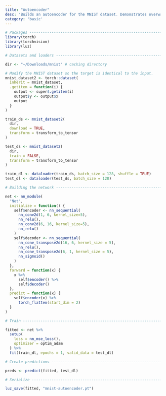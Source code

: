 ```yaml
---
title: "Autoencoder"
desc: "Builds an autoencoder for the MNIST dataset. Demonstrates overwriting the predict method"
category: 'basic'
---
```


```r
# Packages ----------------------------------------------------------------
library(torch)
library(torchvision)
library(luz)

# Datasets and loaders ----------------------------------------------------

dir <- "~/Downloads/mnist" # caching directory

# Modify the MNIST dataset so the target is identical to the input.
mnist_dataset2 <- torch::dataset(
  inherit = mnist_dataset,
  .getitem = function(i) {
    output <- super$.getitem(i)
    output$y <- output$x
    output
  }
)

train_ds <- mnist_dataset2(
  dir,
  download = TRUE,
  transform = transform_to_tensor
)

test_ds <- mnist_dataset2(
  dir,
  train = FALSE,
  transform = transform_to_tensor
)

train_dl <- dataloader(train_ds, batch_size = 128, shuffle = TRUE)
test_dl <- dataloader(test_ds, batch_size = 128)

# Building the network ---------------------------------------------------

net <- nn_module(
  "Net",
  initialize = function() {
    self$encoder <- nn_sequential(
      nn_conv2d(1, 6, kernel_size=5),
      nn_relu(),
      nn_conv2d(6, 16, kernel_size=5),
      nn_relu()
    )
    self$decoder <- nn_sequential(
      nn_conv_transpose2d(16, 6, kernel_size = 5),
      nn_relu(),
      nn_conv_transpose2d(6, 1, kernel_size = 5),
      nn_sigmoid()
    )
  },
  forward = function(x) {
    x %>%
      self$encoder() %>%
      self$decoder()
  },
  predict = function(x) {
    self$encoder(x) %>%
      torch_flatten(start_dim = 2)
  }
)

# Train -------------------------------------------------------------------

fitted <- net %>%
  setup(
    loss = nn_mse_loss(),
    optimizer = optim_adam
  ) %>%
  fit(train_dl, epochs = 1, valid_data = test_dl)

# Create predictions ------------------------------------------------------

preds <- predict(fitted, test_dl)

# Serialize ---------------------------------------------------------------

luz_save(fitted, "mnist-autoencoder.pt")

```

